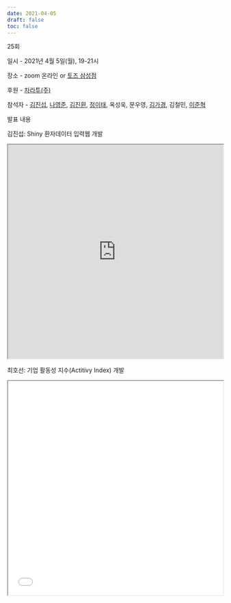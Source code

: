 ```yaml
---
date: 2021-04-05
draft: false
toc: false
---
```


25회

일시 - 2021년 4월 5일(월), 19-21시

장소 - zoom 온라인 or [토즈 삼성점](https://m.place.naver.com/place/13442313/home?entry=ple)

<div id="daumRoughmapContainer1693881300180" class="root_daum_roughmap root_daum_roughmap_landing"></div>

<script charset="UTF-8" class="daum_roughmap_loader_script" src="https://ssl.daumcdn.net/dmaps/map_js_init/roughmapLoader.js"></script>

<script charset="UTF-8">
	new daum.roughmap.Lander({
		"timestamp" : "1693881300180",
		"key" : "2g3uc",
		"mapWidth" : "640",
		"mapHeight" : "360"
	}).render();
</script>

후원 - [차라투(주)](https://www.zarathu.com/)

참석자 - [김진섭](https://github.com/jinseob2kim),  [나영준](https://github.com/YoungjunNa), [김진환](https://github.com/jhk0530), [정이태](https://github.com/tteon),  옥성욱, 문우영, [김가경](https://github.com/irobii), 김철민, [이준혁](https://github.com/Poohj)

발표 내용

김진섭: Shiny 환자데이터 입력웹 개발

<iframe width = '100%' height ='500px' class = 'slide-deck' src = 'https://zarathucorp.github.io/eCRF-SMCcath/shinykorea/'></iframe>

최호선: 기업 활동성 지수(Actitivy Index) 개발

<iframe width = '100%' height ='500px' class = 'slide-deck' src = 'Activity Index_210404_rev3.pdf'></iframe>
